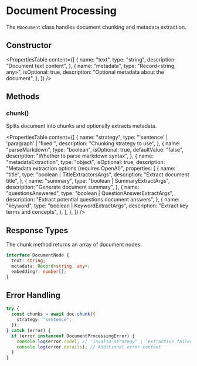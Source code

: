 # Document Processing

The `MDocument` class handles document chunking and metadata extraction.

## Constructor

<PropertiesTable
  content={[
    {
      name: "text",
      type: "string",
      description: "Document text content",
    },
    {
      name: "metadata",
      type: "Record<string, any>",
      isOptional: true,
      description: "Optional metadata about the document",
    },
  ]}
/>

## Methods

### chunk()

Splits document into chunks and optionally extracts metadata.

<PropertiesTable
  content={[
    {
      name: "strategy",
      type: "'sentence' | 'paragraph' | 'fixed'",
      description: "Chunking strategy to use",
    },
    {
      name: "parseMarkdown",
      type: "boolean",
      isOptional: true,
      defaultValue: "false",
      description: "Whether to parse markdown syntax",
    },
    {
      name: "metadataExtraction",
      type: "object",
      isOptional: true,
      description: "Metadata extraction options (requires OpenAI)",
      properties: [
        {
          name: "title",
          type: "boolean | TitleExtractorsArgs",
          description: "Extract document title",
        },
        {
          name: "summary",
          type: "boolean | SummaryExtractArgs",
          description: "Generate document summary",
        },
        {
          name: "questionsAnswered",
          type: "boolean | QuestionAnswerExtractArgs",
          description: "Extract potential questions document answers",
        },
        {
          name: "keyword",
          type: "boolean | KeywordExtractArgs",
          description: "Extract key terms and concepts",
        },
      ],
    },
  ]}
/>

## Response Types

The chunk method returns an array of document nodes:

```typescript copy
interface DocumentNode {
  text: string;
  metadata: Record<string, any>;
  embedding?: number[];
}
```

## Error Handling

```typescript copy
try {
  const chunks = await doc.chunk({
    strategy: "sentence",
  });
} catch (error) {
  if (error instanceof DocumentProcessingError) {
    console.log(error.code); // 'invalid_strategy' | 'extraction_failed' etc
    console.log(error.details); // Additional error context
  }
}
```

